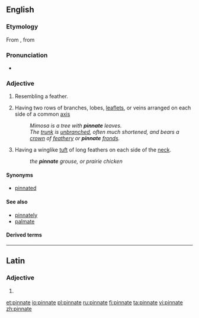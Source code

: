 ==English==

===Etymology===
From {{etyl|la|en}} {{term|pinnātus||lang=la|[[feathered]]}}, from {{term|pinna|lang=la||[[feather]]}}

===Pronunciation===
* {{IPA|/pɪnˈneɪt/|lang=en}}

{{wikipedia}}
===Adjective===
{{en-adj}}

# Resembling a feather.
# {{context|botany|lang=en}} Having two rows of branches, lobes, [[leaflet]]s, or veins arranged on each side of a common [[axis]]
#: ''Mimosa is a tree with '''pinnate''' leaves.''
#: ''The [[trunk]] is [[unbranched]], often much shortened, and bears a [[crown]] of [[feathery]] or '''pinnate''' [[fronds]].''
# {{context|zoology|lang=en}} Having a winglike [[tuft]] of long feathers on each side of the [[neck]].
#: ''the '''pinnate''' grouse, or prairie chicken''

====Synonyms====
* [[pinnated]]

====See also====
* [[pinnately]]
* [[palmate]]

====Derived terms====
{{der3|[[abruptly-pinnate]]
|[[bipinnate]]
|[[even-pinnate]]
|[[imparipinnate]]
|[[multipinnate]]
|[[odd-pinnate]]
|[[paripinnate]]
|[[pluripinnate]]
|[[tripinnate]]
|[[tripinnated]]}}

----

==Latin==

===Adjective===
{{la-adj-form|pinnāte}}

# {{inflection of|pinnātus||voc|m|s|lang=la}}

[[et:pinnate]]
[[io:pinnate]]
[[pl:pinnate]]
[[ru:pinnate]]
[[fi:pinnate]]
[[ta:pinnate]]
[[vi:pinnate]]
[[zh:pinnate]]